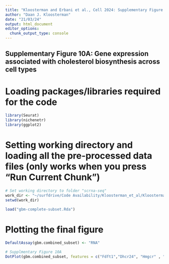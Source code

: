 ```yaml
---
title: "Kloosterman and Erbani et al., Cell 2024: Supplementary Figure 10A"
author: "Daan J. Kloosterman"
date: "21/03/24"
output: html_document
editor_options: 
  chunk_output_type: console
---
```


## Supplementary Figure 10A: Gene expression associated with cholesterol biosynthesis across cell types

# Loading packages/libraries required for the code
```r
library(Seurat)
library(nichenetr)
library(ggplot2)
```

# Setting working directory and loading all the pre-processed data files (only works when you press "Run Current Chunk")

```r
# Set working directory to folder "scrna-seq" 
work_dir <- "~/surfdrive/Code Availability/Kloosterman_et_al/Kloosterman et al. 2024 - data availibility/GEO Data - processed/scrna-seq"
setwd(work_dir)

load("gbm-complete-subset.Rda")
```

# Plotting the final figure

```r
DefaultAssay(gbm.combined_subset) <- "RNA"

# Supplmentary Figure 10A
DotPlot(gbm.combined_subset, features = c("Fdft1","Dhcr24", "Hmgcr" , "Cyp51", "Dhcr7", "Nr1h3" )) + scale_y_discrete(limits = rev(levels(Idents(gbm.combined_subset))))
```
